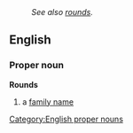 :''See also [[rounds]].''
== English ==
=== Proper noun ===
[[Category:English proper nouns]]
'''Rounds'''
# a [[family name]]